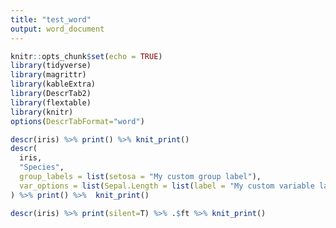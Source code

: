 ```yaml
---
title: "test_word"
output: word_document
---
```



```r
knitr::opts_chunk$set(echo = TRUE)
library(tidyverse)
library(magrittr)
library(kableExtra)
library(DescrTab2)
library(flextable)
library(knitr)
options(DescrTabFormat="word")
```






```r

descr(iris) %>% print() %>% knit_print()
descr(
  iris,
  "Species",
  group_labels = list(setosa = "My custom group label"),
  var_options = list(Sepal.Length = list(label = "My custom variable label"))
) %>% print() %>%  knit_print()
```

```r
descr(iris) %>% print(silent=T) %>% .$ft %>% knit_print()
```
